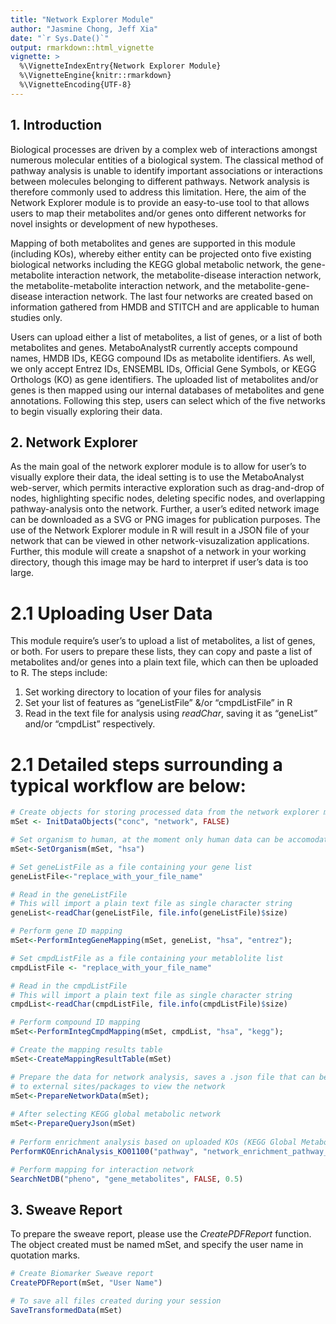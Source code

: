 ```yaml
---
title: "Network Explorer Module"
author: "Jasmine Chong, Jeff Xia"
date: "`r Sys.Date()`"
output: rmarkdown::html_vignette
vignette: >
  %\VignetteIndexEntry{Network Explorer Module}
  %\VignetteEngine{knitr::rmarkdown}
  %\VignetteEncoding{UTF-8}
---
```


## 1. Introduction 

Biological processes are driven by a complex web of interactions amongst numerous molecular entities of a biological system. The classical method of pathway analysis is unable to identify important associations or interactions between molecules belonging to different pathways. Network analysis is therefore commonly used to address this limitation. Here, the aim of the Network Explorer module is to provide an easy-to-use tool to that allows users to map their metabolites and/or genes onto different networks for novel insights or development of new hypotheses.

Mapping of both  metabolites and genes are supported in this module (including KOs), whereby either entity can be projected onto five existing biological networks including the KEGG global metabolic network, the gene-metabolite interaction network, the metabolite-disease interaction network, the metabolite-metabolite interaction network, and the metabolite-gene-disease interaction network. The last four networks are created based on information gathered from HMDB and STITCH and are applicable to human studies only. 

Users can upload either a list of metabolites, a list of genes, or a list of both metabolites and genes. MetaboAnalystR currently accepts compound names, HMDB IDs, KEGG compound IDs as metabolite identifiers. As well, we only accept Entrez IDs, ENSEMBL IDs, Official Gene Symbols, or KEGG Orthologs (KO) as gene identifiers. The uploaded list of metabolites and/or genes is then mapped using our internal databases of metabolites and gene annotations. Following this step, users can select which of the five networks to begin visually exploring their data.

## 2. Network Explorer

As the main goal of the network explorer module is to allow for user's to visually explore their data, the ideal setting is to use the MetaboAnalyst web-server, which permits interactive exploration such as drag-and-drop of nodes, highlighting specific nodes, deleting specific nodes, and overlapping pathway-analysis onto the network. Further, a user's edited network image can be downloaded as a SVG or PNG images for publication purposes. The use of the Network Explorer module in R will result in a JSON file of your network that can be viewed in other network-visuzalization applications. Further, this module will create a snapshot of a network in your working directory, though this image may be hard to interpret if user's data is too large. 

# 2.1 Uploading User Data

This module require's user's to upload a list of metabolites, a list of genes, or both. For users to prepare these lists, they can copy and paste a list of metabolites and/or genes into a plain text file, which can then be uploaded to R. The steps include:

1) Set working directory to location of your files for analysis
2) Set your list of features as "geneListFile"  &/or "cmpdListFile" in R
3) Read in the text file for analysis using *readChar*, saving it as "geneList" and/or "cmpdList" respectively.

# 2.1 Detailed steps surrounding a typical workflow are below:

```r

# Create objects for storing processed data from the network explorer module
mSet <- InitDataObjects("conc", "network", FALSE)

# Set organism to human, at the moment only human data can be accomodated
mSet<-SetOrganism(mSet, "hsa")

# Set geneListFile as a file containing your gene list
geneListFile<-"replace_with_your_file_name"

# Read in the geneListFile
# This will import a plain text file as single character string
geneList<-readChar(geneListFile, file.info(geneListFile)$size)

# Perform gene ID mapping
mSet<-PerformIntegGeneMapping(mSet, geneList, "hsa", "entrez");

# Set cmpdListFile as a file containing your metablolite list
cmpdListFile <- "replace_with_your_file_name"

# Read in the cmpdListFile
# This will import a plain text file as single character string
cmpdList<-readChar(cmpdListFile, file.info(cmpdListFile)$size)

# Perform compound ID mapping
mSet<-PerformIntegCmpdMapping(mSet, cmpdList, "hsa", "kegg");

# Create the mapping results table
mSet<-CreateMappingResultTable(mSet)

# Prepare the data for network analysis, saves a .json file that can be uploaded
# to external sites/packages to view the network
mSet<-PrepareNetworkData(mSet);
 
# After selecting KEGG global metabolic network
mSet<-PrepareQueryJson(mSet)
 
# Perform enrichment analysis based on uploaded KOs (KEGG Global Metabolic Network) 
PerformKOEnrichAnalysis_KO01100("pathway", "network_enrichment_pathway_0");

# Perform mapping for interaction network
SearchNetDB("pheno", "gene_metabolites", FALSE, 0.5)

```

## 3. Sweave Report 

To prepare the sweave report, please use the *CreatePDFReport* function. The object created must be named mSet, and specify the user name in quotation marks. 

```r
# Create Biomarker Sweave report 
CreatePDFReport(mSet, "User Name")

# To save all files created during your session
SaveTransformedData(mSet)

```






